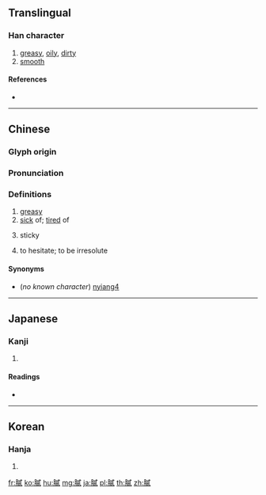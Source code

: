 {{character info/new}}
{{also|腻}}
==Translingual==

===Han character===
{{Han char|rn=130|rad=肉|as=12|sn=16|four=73240|canj=BIPC}}

# [[greasy]], [[oily]], [[dirty]]
# [[smooth]]

====References====
* {{Han ref|kx=0994.050|dkj=29862|dj=1445.200|hdz=32110.010|uh=81A9|ud=33193|bh=BFB0|bd=49072}}

----

==Chinese==
{{zh-forms|s=腻}}

===Glyph origin===
{{Han etym}}

===Pronunciation===
{{zh-pron
|m=nì
|m-s=nyi4
|c=nei6,nau6
|h=pfs=
|md=
|mn=qz,tp,xm:lī/kh,zz:jī
|w=
|mc=y
|oc=y
|cat=a
}}

===Definitions===
{{zh-hanzi}}

# [[greasy]]
# [[sick]] of; [[tired]] of
# {{label|zh|Sichuanese}} sticky
# {{label|zh|Sichuanese}} to hesitate; to be irresolute

====Synonyms====
* {{sense|greasy}} {{qualifier|Sichuanese}} (''no known character'') [[nyiang4]] {{attention|zh}}

----

==Japanese==

===Kanji===
{{ja-kanji|grade=|rs=肉12}}

# {{defn|lang=ja|sort=肉12}}

====Readings====
* {{ja-readings|on=[[じ]] (ji), [[に]] (ni)|kun=[[あぶら]] (abura), [[あぶらあか]] (aburaaka)|nanori=}}

----

==Korean==

===Hanja===
{{ko-hanja|hangeul=[[니]]>[[이]]|eumhun=|rv=ni>i|mr=ni>i|y=ni>i}}

# {{defn|lang=ko|sort=肉12}}

[[fr:膩]]
[[ko:膩]]
[[hu:膩]]
[[mg:膩]]
[[ja:膩]]
[[pl:膩]]
[[th:膩]]
[[zh:膩]]